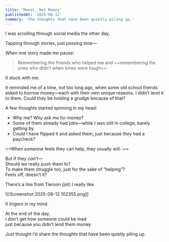```yaml
---
title: 'Monet, Not Money'
publishedAt: '2025-06-12'
summary: 'the thoughts that have been quietly piling up.'
---
```


I was scrolling through social media the other day,

Tapping through stories, just passing time— 

When one story made me pause:

> Remembering the friends who helped me and ==remembering the ones who didn’t when times were tough==

It stuck with me.

It reminded me of a time, not too long ago, when some old school friends asked to borrow money—each with their own unique reasons. I didn’t lend it to them. Could they be holding a grudge because of that?

A few thoughts started spinning in my head:
- Why me? Why ask *me* for money?
- Some of them already had jobs—while I was still in college, barely getting by.
- Could I have flipped it and asked them, just because *they* had a paycheck?

==When someone feels they can help, they usually will.-==

But if they _can’t_—  
Should we really push them to?  
To make them struggle too, just for the sake of “helping”?  
Feels off, doesn’t it?

There’s a line from Tierson (jot) I really like.  

![[Screenshot 2025-06-12 102355.png]]

It lingers in my mind.

At the end of the day,  
I don’t get how someone could be mad  
just because you didn’t lend them money.

Just thought I’d share the thoughts that have been quietly piling up.